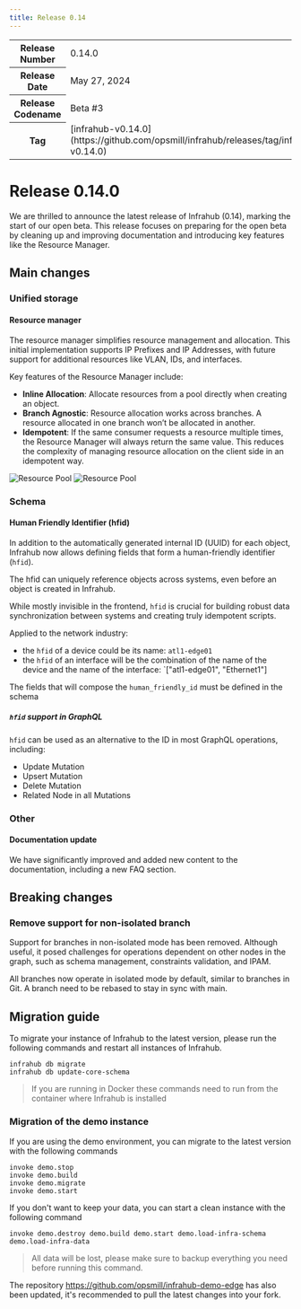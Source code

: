 ```yaml
---
title: Release 0.14
---
```

<table>
  <tbody>
    <tr>
      <th>Release Number</th>
      <td>0.14.0</td>
    </tr>
    <tr>
      <th>Release Date</th>
      <td>May 27, 2024</td>
    </tr>
    <tr>
      <th>Release Codename</th>
      <td>Beta #3</td>
    </tr>
    <tr>
      <th>Tag</th>
      <td>[infrahub-v0.14.0](https://github.com/opsmill/infrahub/releases/tag/infrahub-v0.14.0)</td>
    </tr>
  </tbody>
</table>

# Release 0.14.0

We are thrilled to announce the latest release of Infrahub (0.14), marking the start of our open beta.
This release focuses on preparing for the open beta by cleaning up and improving documentation and introducing key features like the Resource Manager.

## Main changes

### Unified storage

#### Resource manager

The resource manager simplifies resource management and allocation.
This initial implementation supports IP Prefixes and IP Addresses, with future support for additional resources like VLAN, IDs, and interfaces.

Key features of the Resource Manager include:

- **Inline Allocation**: Allocate resources from a pool directly when creating an object.
- **Branch Agnostic**: Resource allocation works across branches. A resource allocated in one branch won’t be allocated in another.
- **Idempotent**: If the same consumer requests a resource multiple times, the Resource Manager will always return the same value. This reduces the complexity of managing resource allocation on the client side in an idempotent way.

![Resource Pool](../../media/release_notes/infrahub_0_14_0/resource_manager_overview.png)
![Resource Pool](../../media/release_notes/infrahub_0_14_0/resource_manager_form.png)

### Schema

#### Human Friendly Identifier (hfid)

In addition to the automatically generated internal ID (UUID) for each object, Infrahub now allows defining fields that form a human-friendly identifier (`hfid`).

The hfid can uniquely reference objects across systems, even before an object is created in Infrahub.

While mostly invisible in the frontend, `hfid` is crucial for building robust data synchronization between systems and creating truly idempotent scripts.

Applied to the network industry:

- the `hfid` of a device could be its name: `atl1-edge01`
- the `hfid` of an interface will be the combination of the name of the device and the name of the interface: `["atl1-edge01", "Ethernet1"]

The fields that will compose the `human_friendly_id` must be defined in the schema

##### `hfid` support in GraphQL

`hfid` can be used as an alternative to the ID in most GraphQL operations, including:

- Update Mutation
- Upsert Mutation
- Delete Mutation
- Related Node in all Mutations

### Other

#### Documentation update

We have significantly improved and added new content to the documentation, including a new FAQ section.

## Breaking changes

### Remove support for non-isolated branch

Support for branches in non-isolated mode has been removed.
Although useful, it posed challenges for operations dependent on other nodes in the graph, such as schema management, constraints validation, and IPAM.

All branches now operate in isolated mode by default, similar to branches in Git. A branch need to be rebased to stay in sync with main.

## Migration guide

To migrate your instance of Infrahub to the latest version, please run the following commands and restart all instances of Infrahub.

<!-- vale off -->
```shell
infrahub db migrate
infrahub db update-core-schema
```
<!-- vale on -->

> If you are running in Docker these commands need to run from the container where Infrahub is installed

### Migration of the demo instance

If you are using the demo environment, you can migrate to the latest version with the following commands

```shell
invoke demo.stop
invoke demo.build
invoke demo.migrate
invoke demo.start
```

If you don't want to keep your data, you can start a clean instance with the following command

```shell
invoke demo.destroy demo.build demo.start demo.load-infra-schema demo.load-infra-data
```

> All data will be lost, please make sure to backup everything you need before running this command.

The repository https://github.com/opsmill/infrahub-demo-edge has also been updated, it's recommended to pull the latest changes into your fork.
